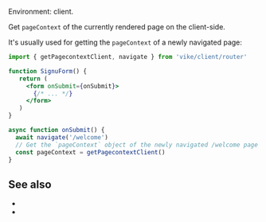 
Environment: client.

Get <Link href="/pageContext">`pageContext`</Link> of the currently rendered page on the client-side.

It's usually used for getting the `pageContext` of a newly navigated page:

```jsx
import { getPagecontextClient, navigate } from 'vike/client/router'

function SignuForm() {
   return (
     <form onSubmit={onSubmit}>
       {/* ... */}
     </form>
   )
}

async function onSubmit() {
  await navigate('/welcome')
  // Get the `pageContext` object of the newly navigated /welcome page
  const pageContext = getPagecontextClient()
}
```

## See also

- <Link href="/pageContext" />
- <Link href="/navigate" />
